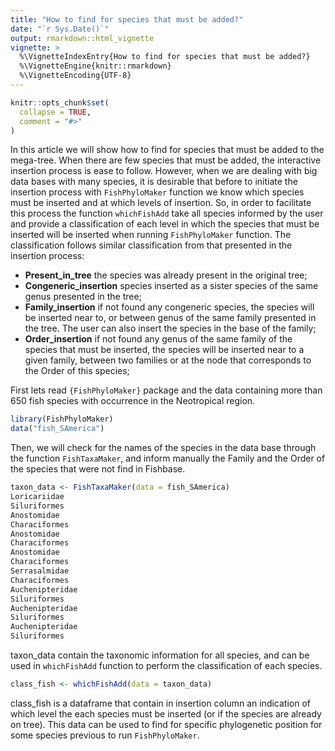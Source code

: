 ```yaml
---
title: "How to find for species that must be added?"
date: "`r Sys.Date()`"
output: rmarkdown::html_vignette
vignette: >
  %\VignetteIndexEntry{How to find for species that must be added?}
  %\VignetteEngine{knitr::rmarkdown}
  %\VignetteEncoding{UTF-8}
---
```


```r
knitr::opts_chunk$set(
  collapse = TRUE,
  comment = "#>"
)
```

In this article we will show how to find for species that must be added to the mega-tree. When there are few species that must be added, the interactive insertion process is ease to follow. However, when we are dealing with big data bases with many species, it is desirable that before to initiate the insertion process with `FishPhyloMaker` function we know which species must be inserted and at which levels of insertion. So, in order to facilitate this process the function `whichFishAdd` take all species informed by the user and provide a classification of each level in which the species that must be inserted will be inserted when running `FishPhyloMaker` function. The classification follows similar classification from that presented in the insertion process:


-   **Present_in_tree** the species was already present in the original tree;
-   **Congeneric_insertion** species inserted as a sister species of the same genus presented in the tree;
-   **Family_insertion** if not found any congeneric species, the species will be inserted near to, or between genus of the same family presented in the tree. The user can also insert the species in the base of the family;
-   **Order_insertion** if not found any genus of the same family of the species that must be inserted, the species will be inserted near to a given family, between two families or at the node that corresponds to the Order of this species;


First lets read `{FishPhyloMaker}` package and the data containing more than 650 fish species with occurrence in the Neotropical region.

```r
library(FishPhyloMaker)
data("fish_SAmerica")
```

Then, we will check for the names of the species in the data base through the function `FishTaxaMaker`, and inform manually the Family and the Order of the species that were not find in Fishbase.

```r
taxon_data <- FishTaxaMaker(data = fish_SAmerica)
Loricariidae
Siluriformes
Anostomidae 
Characiformes
Anostomidae 
Characiformes
Anostomidae 
Characiformes
Serrasalmidae
Characiformes
Auchenipteridae
Siluriformes
Auchenipteridae
Siluriformes
Auchenipteridae
Siluriformes
```

taxon_data contain the taxonomic information for all species, and can be used in `whichFishAdd` function to perform the classification of each species.

```r
class_fish <- whichFishAdd(data = taxon_data) 
```

class_fish is a dataframe that contain in insertion column an indication of which level the each species must be inserted (or if the species are already on tree). This data can be used to find for specific phylogenetic position for some species previous to run `FishPhyloMaker`.
